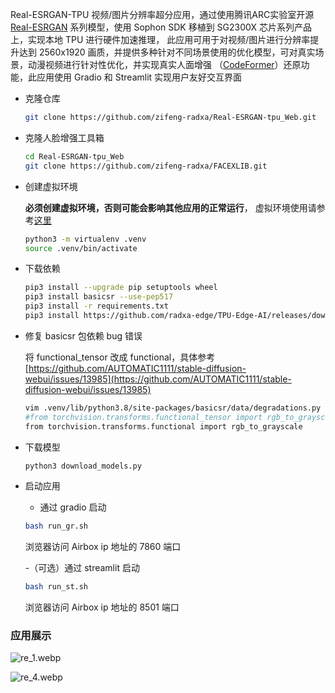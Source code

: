 Real-ESRGAN-TPU 视频/图片分辨率超分应用，通过使用腾讯ARC实验室开源 [Real-ESRGAN](https://github.com/xinntao/Real-ESRGAN) 系列模型，使用 Sophon SDK 移植到 SG2300X 芯片系列产品上，实现本地 TPU 进行硬件加速推理，
此应用可用于对视频/图片进行分辨率提升达到 2560x1920 画质，并提供多种针对不同场景使用的优化模型，可对真实场景，动漫视频进行针对性优化，并实现真实人面增强 （[CodeFormer](https://github.com/sczhou/CodeFormer)）还原功能，此应用使用 Gradio 和 Streamlit 实现用户友好交互界面

- 克隆仓库

  ```bash
  git clone https://github.com/zifeng-radxa/Real-ESRGAN-tpu_Web.git
  ```

- 克隆人脸增强工具箱

  ```bash
  cd Real-ESRGAN-tpu_Web
  git clone https://github.com/zifeng-radxa/FACEXLIB.git
  ```

- 创建虚拟环境

  **必须创建虚拟环境，否则可能会影响其他应用的正常运行**， 虚拟环境使用请参考[这里](../ai-tools/virtualenv_usage)

  ```bash
  python3 -m virtualenv .venv
  source .venv/bin/activate
  ```

- 下载依赖

  ```bash
  pip3 install --upgrade pip setuptools wheel
  pip3 install basicsr --use-pep517
  pip3 install -r requirements.txt
  pip3 install https://github.com/radxa-edge/TPU-Edge-AI/releases/download/v0.1.0/tpu_perf-1.2.31-py3-none-manylinux2014_aarch64.whl
  ```

- 修复 basicsr 包依赖 bug 错误

  将 functional_tensor 改成 functional，具体参考 [https://github.com/AUTOMATIC1111/stable-diffusion-webui/issues/13985](https://github.com/AUTOMATIC1111/stable-diffusion-webui/issues/13985)

  ```bash
  vim .venv/lib/python3.8/site-packages/basicsr/data/degradations.py
  #from torchvision.transforms.functional_tensor import rgb_to_grayscale
  from torchvision.transforms.functional import rgb_to_grayscale
  ```

- 下载模型

  ```bash
  python3 download_models.py
  ```

- 启动应用

  - 通过 gradio 启动

  ```bash
  bash run_gr.sh
  ```

  浏览器访问 Airbox ip 地址的 7860 端口

  -（可选）通过 streamlit 启动

  ```bash
  bash run_st.sh
  ```

  浏览器访问 Airbox ip 地址的 8501 端口

### 应用展示

![re_1.webp](/img/general-tutorial/tpu_ai/re_1.webp)

![re_4.webp](/img/general-tutorial/tpu_ai/re_4.webp)
